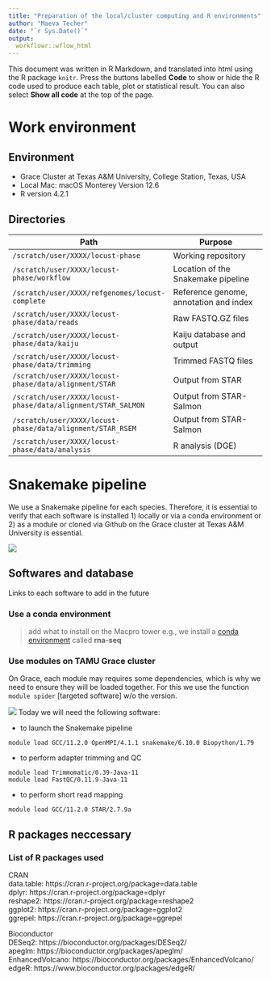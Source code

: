 ```yaml
---
title: "Preparation of the local/cluster computing and R environments"
author: "Maeva Techer"
date: "`r Sys.Date()`"
output:
  workflowr::wflow_html
---
```


This document was written in R Markdown, and translated into html using the R package `knitr`. Press the buttons labelled **Code** to show or hide the R code used to produce each table, plot or statistical result. You can also select **Show all code** at the top of the page.

# Work environment

## Environment
- Grace Cluster at Texas A&M University, College Station, Texas, USA 
- Local Mac: macOS Monterey Version 12.6  
- R version 4.2.1  

## Directories  

| Path                                             | Purpose                                        |
| ------------------------------------------------ | ---------------------------------------------- |
| `/scratch/user/XXXX/locust-phase`                | Working repository                             |
| `/scratch/user/XXXX/locust-phase/workflow`       | Location of the Snakemake pipeline             |
| `/scratch/user/XXXX/refgenomes/locust-complete`  | Reference genome, annotation and index         |
| `/scratch/user/XXXX/locust-phase/data/reads`     | Raw FASTQ.GZ files                             |
| `/scratch/user/XXXX/locust-phase/data/kaiju`     | Kaiju database and output                      |
| `/scratch/user/XXXX/locust-phase/data/trimming`     | Trimmed FASTQ files                  |
| `/scratch/user/XXXX/locust-phase/data/alignment/STAR`     | Output from STAR                      |
| `/scratch/user/XXXX/locust-phase/data/alignment/STAR_SALMON`     | Output from STAR-Salmon        |
| `/scratch/user/XXXX/locust-phase/data/alignment/STAR_RSEM`     | Output from STAR-Salmon          |
| `/scratch/user/XXXX/locust-phase/data/analysis`     | R analysis (DGE)          |

# Snakemake pipeline

We use a Snakemake pipeline for each species. Therefore, it is essential to verify that each software is installed 1) locally or via a conda environment or 2) as a module or cloned via Github on the Grace cluster at Texas A&M University is essential.    

![](assets/assets/Workflow_bioinformatics.png)

## Softwares and database

Links to each software to add in the future

### Use a conda environment


> add what to install on the Macpro tower
> e.g., we install a [conda environment](https://docs.conda.io/en/latest/miniconda.html#) called **rna-seq**

### Use modules on TAMU Grace cluster

On Grace, each module may requires some dependencies, which is why we need to ensure they will be loaded together. For this we use the function `module spider` [targeted software] w/o the version.

![](assets/assets/module_spider.png)
Today we will need the following software:  
  
- to launch the Snakemake pipeline
```
module load GCC/11.2.0 OpenMPI/4.1.1 snakemake/6.10.0 Biopython/1.79
```
  
- to perform adapter trimming and QC

```
module load Trimmomatic/0.39-Java-11
module load FastQC/0.11.9-Java-11
```
- to perform short read mapping

```
module load GCC/11.2.0 STAR/2.7.9a
```

## R packages neccessary

### List of R packages used

CRAN  
data.table: https://cran.r-project.org/package=data.table  
dplyr: https://cran.r-project.org/package=dplyr  
reshape2: https://cran.r-project.org/package=reshape2  
ggplot2: https://cran.r-project.org/package=ggplot2  
ggrepel: https://cran.r-project.org/package=ggrepel  

Bioconductor  
DESeq2: https://bioconductor.org/packages/DESeq2/  
apeglm: https://bioconductor.org/packages/apeglm/  
EnhancedVolcano: https://bioconductor.org/packages/EnhancedVolcano/  
edgeR: https://www.bioconductor.org/packages/edgeR/  

   
